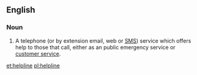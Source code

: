 ==English==

===Noun===
{{en-noun}}
{{wikipedia}}

#A telephone (or by extension email, web or [[SMS]]) service which offers help to those that call, either as an public emergency service or [[customer service]].

[[et:helpline]]
[[pl:helpline]]